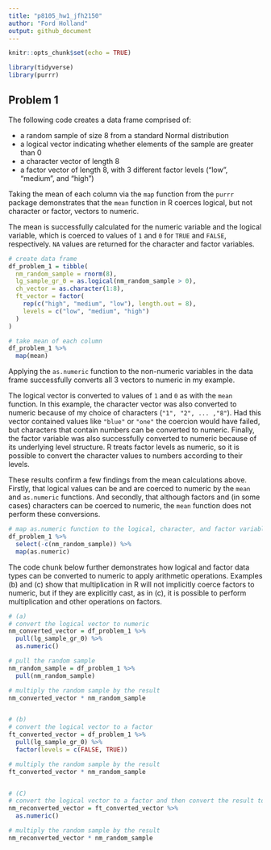```yaml
---
title: "p8105_hw1_jfh2150"
author: "Ford Holland"
output: github_document
---
```


```r
knitr::opts_chunk$set(echo = TRUE)

library(tidyverse)
library(purrr)
```


## Problem 1

The following code creates a data frame comprised of:

* a random sample of size 8 from a standard Normal distribution
* a logical vector indicating whether elements of the sample are greater than 0
* a character vector of length 8
* a factor vector of length 8, with 3 different factor levels ("low", "medium", and "high")

Taking the mean of each column via the `map` function from the `purrr` package demonstrates that the `mean` function in R coerces logical, but not character or factor, vectors to numeric. 

The mean is successfully calculated for the numeric variable and the logical variable, which is coerced to values of `1` and `0` for `TRUE` and `FALSE`, respectively. `NA` values are returned for the character and factor variables. 


```r

# create data frame
df_problem_1 = tibble(
  nm_random_sample = rnorm(8),
  lg_sample_gr_0 = as.logical(nm_random_sample > 0),
  ch_vector = as.character(1:8),
  ft_vector = factor(
    rep(c("high", "medium", "low"), length.out = 8),
    levels = c("low", "medium", "high")
  )
)

# take mean of each column
df_problem_1 %>% 
  map(mean)

```


Applying the `as.numeric` function to the non-numeric variables in the data frame successfully converts all 3 vectors to numeric in my example.

The logical vector is converted to values of `1` and `0` as with the `mean` function. In this example, the character vector was also converted to numeric because of my choice of characters (`"1", "2", ... ,"8"`). Had this vector contained values like `"blue"` or `"one"` the coercion would have failed, but characters that contain numbers can be converted to numeric. Finally, the factor variable was also successfully converted to numeric because of its underlying level structure. R treats factor levels as numeric, so it is possible to convert the character values to numbers according to their levels.

These results confirm a few findings from the mean calculations above. Firstly, that logical values can be and are coerced to numeric by the `mean` and `as.numeric` functions. And secondly, that although factors and (in some cases) characters can be coerced to numeric, the `mean` function does not perform these conversions.


```r

# map as.numeric function to the logical, character, and factor variables
df_problem_1 %>% 
  select(-c(nm_random_sample)) %>% 
  map(as.numeric)

```


The code chunk below further demonstrates how logical and factor data types can be converted to numeric to apply arithmetic operations. Examples (b) and (c) show that multiplication in R will not implicitly coerce factors to numeric, but if they are explicitly cast, as in (c), it is possible to perform multiplication and other operations on factors.


```r

# (a)
# convert the logical vector to numeric 
nm_converted_vector = df_problem_1 %>% 
  pull(lg_sample_gr_0) %>% 
  as.numeric() 

# pull the random sample
nm_random_sample = df_problem_1 %>% 
  pull(nm_random_sample)

# multiply the random sample by the result
nm_converted_vector * nm_random_sample


# (b)
# convert the logical vector to a factor
ft_converted_vector = df_problem_1 %>% 
  pull(lg_sample_gr_0) %>% 
  factor(levels = c(FALSE, TRUE)) 

# multiply the random sample by the result
ft_converted_vector * nm_random_sample


# (C)
# convert the logical vector to a factor and then convert the result to numeric
nm_reconverted_vector = ft_converted_vector %>% 
  as.numeric()

# multiply the random sample by the result
nm_reconverted_vector * nm_random_sample

```





